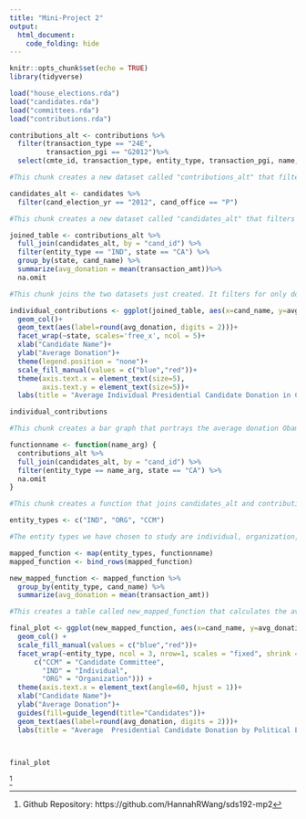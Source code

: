```yaml
---
title: "Mini-Project 2"
output:
  html_document:
    code_folding: hide
---
```


```r
knitr::opts_chunk$set(echo = TRUE)
library(tidyverse)
```

```r
load("house_elections.rda")
load("candidates.rda")
load("committees.rda")
load("contributions.rda")
```

```r
contributions_alt <- contributions %>%
  filter(transaction_type == "24E", 
         transaction_pgi == "G2012")%>%
  select(cmte_id, transaction_type, entity_type, transaction_pgi, name, state, transaction_amt, cand_id, file_num)

#This chunk creates a new dataset called "contributions_alt" that filters for "24E" (independent expenditure advocating election of candidate) and "G2012" (2012 General Election). It also only includes variables that are relevant to further analyses. 
```

```r
candidates_alt <- candidates %>%
  filter(cand_election_yr == "2012", cand_office == "P")

#This chunk creates a new dataset called "candidates_alt" that filters for "2012" (2012 election round) and "P" (Presidential election race). This way, both "contributions_alt" and "candidates_alt" only include data from the General Election of 2012.  
```

```r
joined_table <- contributions_alt %>%
  full_join(candidates_alt, by = "cand_id") %>%
  filter(entity_type == "IND", state == "CA") %>%
  group_by(state, cand_name) %>%
  summarize(avg_donation = mean(transaction_amt))%>%
  na.omit

#This chunk joins the two datasets just created. It filters for only donations which have an entity classified as "IND" representing individuals from "CA", California. The variable transaction_amt is summarized to calculate the average donation for each candidate by state. The new dataset that results from this join is called "joined_table" and returns two observations of three variables. We have successfully calculated how much money individuals in California donated on average to Barack Obama and Mitt Romney's 2012 Presidential Campaigns.
```

```r
individual_contributions <- ggplot(joined_table, aes(x=cand_name, y=avg_donation, fill = cand_name))+
  geom_col()+
  geom_text(aes(label=round(avg_donation, digits = 2)))+
  facet_wrap(~state, scales='free_x', ncol = 5)+
  xlab("Candidate Name")+
  ylab("Average Donation")+
  theme(legend.position = "none")+
  scale_fill_manual(values = c("blue","red"))+
  theme(axis.text.x = element_text(size=5),
        axis.text.y = element_text(size=5))+
  labs(title = "Average Individual Presidential Candidate Donation in California")

individual_contributions

#This chunk creates a bar graph that portrays the average donation Obama and Romney received from individuals in the state of California during the 2012 Presidential Campaign. As mentioned before, these donations only include those advertising for each candidate. 
```


```r
functionname <- function(name_arg) {
  contributions_alt %>%
  full_join(candidates_alt, by = "cand_id") %>%
  filter(entity_type == name_arg, state == "CA") %>%
  na.omit
}

#This chunk creates a function that joins candidates_alt and contributions_alt but can additionally filter for any donation entity type we ask it to. This way, we can study more entity types.
```

```r
entity_types <- c("IND", "ORG", "CCM")

#The entity types we have chosen to study are individual, organization, and candidate committee. 
```


```r
mapped_function <- map(entity_types, functionname)
mapped_function <- bind_rows(mapped_function)

new_mapped_function <- mapped_function %>%
  group_by(entity_type, cand_name) %>%
  summarize(avg_donation = mean(transaction_amt))

#This creates a table called new_mapped_function that calculates the average donation for each type of entity per candidate.
```

```r
final_plot <- ggplot(new_mapped_function, aes(x=cand_name, y=avg_donation, fill = cand_name))+
  geom_col() +
  scale_fill_manual(values = c("blue","red"))+
  facet_wrap(~entity_type, ncol = 3, nrow=1, scales = "fixed", shrink = TRUE, labeller(entity_type=
      c("CCM" = "Candidate Committee",
        "IND" = "Individual",
        "ORG" = "Organization"))) +
  theme(axis.text.x = element_text(angle=60, hjust = 1))+
  xlab("Candidate Name")+
  ylab("Average Donation")+
  guides(fill=guide_legend(title="Candidates"))+
  geom_text(aes(label=round(avg_donation, digits = 2)))+
  labs(title = "Average  Presidential Candidate Donation by Political Entity in California")



final_plot
```




^[Github Repository: https://github.com/HannahRWang/sds192-mp2]

